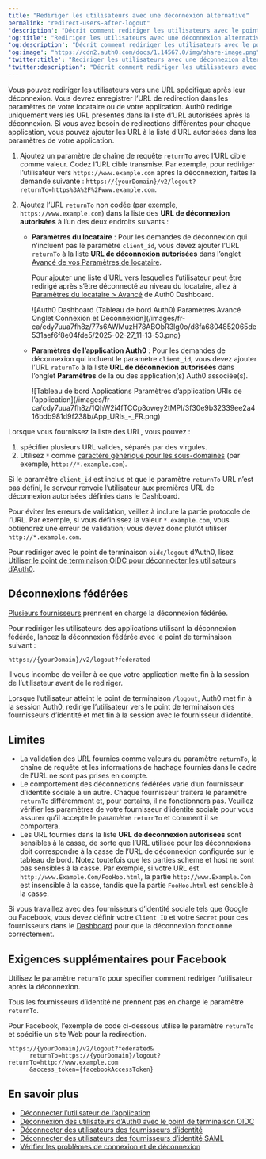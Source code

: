 ---
title: "Rediriger les utilisateurs avec une déconnexion alternative"
permalink: "redirect-users-after-logout"
'description': "Décrit comment rediriger les utilisateurs avec le point de terminaison hérité de déconnexion."
'og:title': "Rediriger les utilisateurs avec une déconnexion alternative"
'og:description': "Décrit comment rediriger les utilisateurs avec le point de terminaison hérité de déconnexion."
'og:image': "https://cdn2.auth0.com/docs/1.14567.0/img/share-image.png"
'twitter:title': "Rediriger les utilisateurs avec une déconnexion alternative"
'twitter:description': "Décrit comment rediriger les utilisateurs avec le point de terminaison hérité de déconnexion."
---

Vous pouvez rediriger les utilisateurs vers une URL spécifique après leur déconnexion. Vous devrez enregistrer l’URL de redirection dans les paramètres de votre locataire ou de votre application. Auth0 redirige uniquement vers les URL présentes dans la liste d’URL autorisées après la déconnexion. Si vous avez besoin de redirections différentes pour chaque application, vous pouvez ajouter les URL à la liste d’URL autorisées dans les paramètres de votre application.

1. Ajoutez un paramètre de chaîne de requête `returnTo` avec l’URL cible comme valeur. Codez l’URL cible transmise. Par exemple, pour rediriger l’utilisateur vers `https://www.example.com` après la déconnexion, faites la demande suivante :
   `https://{yourDomain}/v2/logout?returnTo=https%3A%2F%2Fwww.example.com`.
2. Ajoutez l’URL `returnTo` non codée (par exemple, `https://www.example.com`) dans la liste des **URL de déconnexion autorisées** à l’un des deux endroits suivants :

   * **Paramètres du locataire** : Pour les demandes de déconnexion qui n’incluent pas le paramètre `client_id`, vous devez ajouter l’URL `returnTo` à la liste **URL de déconnexion autorisées** dans l’onglet [Avancé de vos Paramètres de locataire](https://manage.auth0.com/#/tenant/advanced).<br/>

     Pour ajouter une liste d’URL vers lesquelles l’utilisateur peut être redirigé après s’être déconnecté au niveau du locataire, allez à [Paramètres du locataire > Avancé](https://manage.auth0.com/#/tenant/advanced) de Auth0 Dashboard.

     <Frame>![Auth0 Dashboard (Tableau de bord Auth0) Paramètres Avancé Onglet Connexion et Déconnexion](/images/fr-ca/cdy7uua7fh8z/77s6AWMuzH78ABObR3lg0o/d8fa6804852065de531aef6f8e04fde5/2025-02-27_11-13-53.png)</Frame>

   * **Paramètres de l’application Auth0** : Pour les demandes de déconnexion qui incluent le paramètre `client_id`, vous devez ajouter l’URL `returnTo` à la liste **URL de déconnexion autorisées** dans l’onglet **Paramètres** de la ou des application(s) Auth0 associée(s).

     <Frame>![Tableau de bord Applications Paramètres d’application URIs de l’application](/images/fr-ca/cdy7uua7fh8z/1QhW2i4fTCCp8owey2tMPI/3f30e9b32339ee2a416bdb981d9f238b/App_URIs_-_FR.png)</Frame>

Lorsque vous fournissez la liste des URL, vous pouvez :

1. spécifier plusieurs URL valides, séparés par des virgules.
2. Utilisez `*` comme [caractère générique pour les sous-domaines](/docs/fr-ca/get-started/applications/wildcards-for-subdomains)  (par exemple, `http://*.example.com`).

Si le paramètre `client_id` est inclus et que le paramètre `returnTo` URL n’est pas défini, le serveur renvoie l’utilisateur aux premières URL de déconnexion autorisées définies dans le Dashboard.

Pour éviter les erreurs de validation, veillez à inclure la partie protocole de l’URL. Par exemple, si vous définissez la valeur `*.example.com`, vous obtiendrez une erreur de validation; vous devez donc plutôt utiliser `http://*.example.com`.

<Callout icon="file-lines" color="#0EA5E9" iconType="regular">

Pour rediriger avec le point de terminaison `oidc/logout` d’Auth0, lisez [Utiliser le point de terminaison OIDC pour déconnecter les utilisateurs d’Auth0](/docs/fr-ca/authenticate/login/logout/log-users-out-of-auth0).

</Callout>

## Déconnexions fédérées

[Plusieurs fournisseurs](https://auth0.com/docs/authenticate/login/logout/log-users-out-of-idps#federated-logout-support) prennent en charge la déconnexion fédérée.

Pour rediriger les utilisateurs des applications utilisant la déconnexion fédérée, lancez la déconnexion fédérée avec le point de terminaison suivant :

`https://{yourDomain}/v2/logout?federated`

Il vous incombe de veiller à ce que votre application mette fin à la session de l’utilisateur avant de le rediriger.

Lorsque l’utilisateur atteint le point de terminaison `/logout`, Auth0 met fin à la session Auth0, redirige l’utilisateur vers le point de terminaison des fournisseurs d’identité et met fin à la session avec le fournisseur d’identité.

## Limites

* La validation des URL fournies comme valeurs du paramètre `returnTo`, la chaîne de requête et les informations de hachage fournies dans le cadre de l’URL ne sont pas prises en compte.
* Le comportement des déconnexions fédérées varie d’un fournisseur d’identité sociale à un autre. Chaque fournisseur traitera le paramètre `returnTo` différemment et, pour certains, il ne fonctionnera pas. Veuillez vérifier les paramètres de votre fournisseur d’identité sociale pour vous assurer qu’il accepte le paramètre `returnTo` et comment il se comportera.
* Les URL fournies dans la liste **URL de déconnexion autorisées** sont sensibles à la casse, de sorte que l’URL utilisée pour les déconnexions doit correspondre à la casse de l’URL de déconnexion configurée sur le tableau de bord. Notez toutefois que les parties scheme et host ne sont pas sensibles à la casse. Par exemple, si votre URL est `http://www.Example.Com/FooHoo.html`, la partie `http://www.Example.Com` est insensible à la casse, tandis que la partie `FooHoo.html` est sensible à la casse.

Si vous travaillez avec des fournisseurs d’identité sociale tels que Google ou Facebook, vous devez définir votre `Client ID` et votre `Secret` pour ces fournisseurs dans le [Dashboard](https://manage.auth0.com/#) pour que la déconnexion fonctionne correctement.

## Exigences supplémentaires pour Facebook

Utilisez le paramètre `returnTo` pour spécifier comment rediriger l’utilisateur après la déconnexion.

Tous les fournisseurs d’identité ne prennent pas en charge le paramètre `returnTo`.

Pour Facebook, l’exemple de code ci-dessous utilise le paramètre `returnTo` et spécifie un site Web pour la redirection.

``` lines
https://{yourDomain}/v2/logout?federated&
      returnTo=https://{yourDomain}/logout?returnTo=http://www.example.com
      &access_token={facebookAccessToken}
```

## En savoir plus

* [Déconnecter l’utilisateur de l’application](/docs/fr-ca/authenticate/login/logout/log-users-out-of-applications)
* [Déconnexion des utilisateurs d’Auth0 avec le point de terminaison OIDC](/docs/fr-ca/authenticate/login/logout/log-users-out-of-auth0)
* [Déconnecter des utilisateurs des fournisseurs d’identité](/docs/fr-ca/authenticate/login/logout/log-users-out-of-idps)
* [Déconnecter des utilisateurs des fournisseurs d’identité SAML](/docs/fr-ca/authenticate/login/logout/log-users-out-of-saml-idps)
* [Vérifier les problèmes de connexion et de déconnexion](/docs/fr-ca/troubleshoot/authentication-issues/check-login-and-logout-issues)